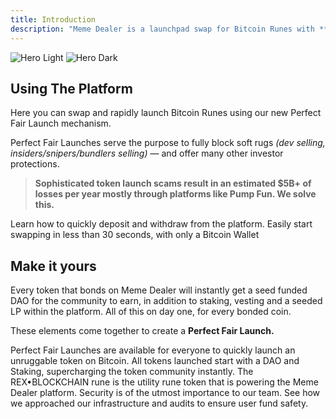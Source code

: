 ```yaml
---
title: Introduction
description: "Meme Dealer is a launchpad swap for Bitcoin Runes with **advanced rug protections** baked into each token launch."
---
```


<img
  className="block dark:hidden"
  src="/images/hero-light.png"
  alt="Hero Light"
/>
<img
  className="hidden dark:block"
  src="/images/hero-dark.png"
  alt="Hero Dark"
/>

## Using The Platform

Here you can swap and rapidly launch Bitcoin Runes using our new Perfect Fair Launch mechanism. 

Perfect Fair Launches serve the purpose to fully block soft rugs _(dev selling, insiders/snipers/bundlers selling)_ — and offer many other investor protections. 

>**Sophisticated token launch scams result in an estimated $5B+ of losses per year mostly through platforms like Pump Fun. We solve this.**

<CardGroup cols={2}>
  <Card
    title="Manage Funds"
    icon="wallet"
    href="https://mintlify.com/docs/quickstart"
  >
    Learn how to quickly deposit and withdraw from the platform.
  </Card>
  <Card
    title="Swapping"
    icon="repeat"
    href="https://mintlify.com/docs/development"
  >
    Easily start swapping in less than 30 seconds, with only a Bitcoin Wallet
  </Card>
</CardGroup>

## Make it yours

Every token that bonds on Meme Dealer will instantly get a seed funded DAO for the community to earn, in addition to staking, vesting and a seeded LP within the platform. All of this on day one, for every bonded coin. 

These elements come together to create a **Perfect Fair Launch.** 

<CardGroup cols={2}>
  <Card
    title="Token Launches"
    icon="rocket"
    href="https://mintlify.com/docs/settings/global"
  >
    Perfect Fair Launches are available for everyone to quickly launch an unruggable token on Bitcoin.
  </Card>
  <Card
    title="Staking/DAOs"
    icon="coin"
    href="https://mintlify.com/docs/api-playground/openapi"
  >
    All tokens launched start with a DAO and Staking, supercharging the token community instantly.
  </Card>
  <Card
    title="$REX Token"
    icon="t-rex"
    href="https://mintlify.com/docs/content/components/accordions"
  >
    The REX•BLOCKCHAIN rune is the utility rune token that is powering the Meme Dealer platform.
  </Card>
  <Card
    title="Platform Security"
    icon="binary-lock"
    href="https://mintlify.com/customers"
  >
    Security is of the utmost importance to our team. See how we approached our infrastructure and audits to ensure user fund safety.
  </Card>
</CardGroup>
